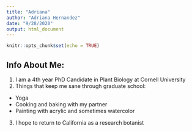 ```yaml
---
title: "Adriana"
author: "Adriana Hernandez"
date: "9/28/2020"
output: html_document
---
```


```r
knitr::opts_chunk$set(echo = TRUE)
```

## Info About Me:
1. I am a 4th year PhD Candidate in Plant Biology at Cornell University  
2. Things that keep me sane through graduate school:  
+ Yoga  
+ Cooking and baking with my partner
+ Painting with acrylic and sometimes watercolor
3. I hope to return to California as a research botanist  
